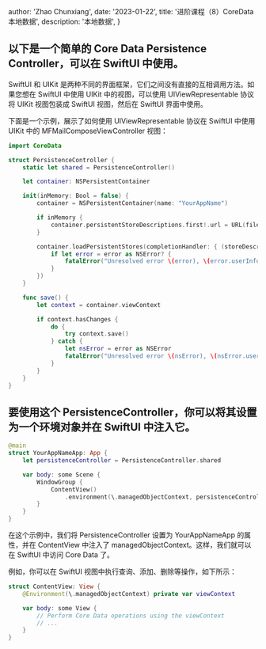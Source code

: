 
  author: 'Zhao Chunxiang',
  date: '2023-01-22',
  title: '进阶课程（8）CoreData本地数据',
  description: '本地数据',
}


## **以下是一个简单的 Core Data Persistence Controller，可以在 SwiftUI 中使用。**

SwiftUI 和 UIKit 是两种不同的界面框架，它们之间没有直接的互相调用方法。如果您想在 SwiftUI 中使用 UIKit 中的视图，可以使用 UIViewRepresentable 协议将 UIKit 视图包装成 SwiftUI 视图，然后在 SwiftUI 界面中使用。

下面是一个示例，展示了如何使用 UIViewRepresentable 协议在 SwiftUI 中使用 UIKit 中的 MFMailComposeViewController 视图：

```swift
import CoreData

struct PersistenceController {
    static let shared = PersistenceController()

    let container: NSPersistentContainer

    init(inMemory: Bool = false) {
        container = NSPersistentContainer(name: "YourAppName")

        if inMemory {
            container.persistentStoreDescriptions.first!.url = URL(fileURLWithPath: "/dev/null")
        }

        container.loadPersistentStores(completionHandler: { (storeDescription, error) in
            if let error = error as NSError? {
                fatalError("Unresolved error \(error), \(error.userInfo)")
            }
        })
    }

    func save() {
        let context = container.viewContext

        if context.hasChanges {
            do {
                try context.save()
            } catch {
                let nsError = error as NSError
                fatalError("Unresolved error \(nsError), \(nsError.userInfo)")
            }
        }
    }
}
```

## **要使用这个 PersistenceController，你可以将其设置为一个环境对象并在 SwiftUI 中注入它。**

```swift
@main
struct YourAppNameApp: App {
    let persistenceController = PersistenceController.shared

    var body: some Scene {
        WindowGroup {
            ContentView()
                .environment(\.managedObjectContext, persistenceController.container.viewContext)
        }
    }
}
```

在这个示例中，我们将 PersistenceController 设置为 YourAppNameApp 的属性，并在 ContentView 中注入了 managedObjectContext。这样，我们就可以在 SwiftUI 中访问 Core Data 了。

例如，你可以在 SwiftUI 视图中执行查询、添加、删除等操作，如下所示：

```swift
struct ContentView: View {
    @Environment(\.managedObjectContext) private var viewContext

    var body: some View {
        // Perform Core Data operations using the viewContext
        // ...
    }
}
```
